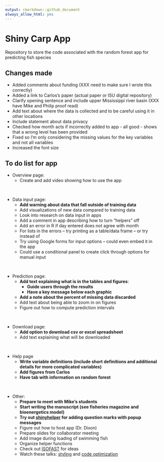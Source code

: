 ```yaml
---
output: rmarkdown::github_document
always_allow_html: yes
---
```


# Shiny Carp App

Repository to store the code associated with the random forest app for predicting fish species

## Changes made

- Added comments about funding (XXX need to make sure I wrote this correctly)
- Added a link to Carlos’s paper (actual paper or ISU digital repository)
- Clarify opening sentence and include upper Mississippi river basin (XXX have Mike and Philip proof read)
- Add text about where the data is collected and to be careful using it in other locations
- Include statement about data privacy
- Checked how month acts if incorrectly added to app - all good - shows that a wrong level has been provided
- Fixed so I’m only considering the missing values for the key variables and not all variables
- Increased the font size

## To do list for app

- Overview page:
  - Create and add video showing how to use the app

<br>

- Data input page:
  - **Add warning about data that fall outside of training data**
  - Add visualizations of new data compared to training data
  - Look into research on data input in apps
  - Add a comment in app describing how to turn “helpers” off
  - Add an error in R if day entered does not agree with month
  - For lists in the errors – try printing as a table/data frame – or try <br> instead of \n
  - Try using Google forms for input options – could even embed it in the app
  - Could use a conditional panel to create click through options for manual input
  
<br>

- Prediction page:
  - **Add text explaining what is in the tables and figures**:
    - **Guide users through the results**
    - **Have a key message below each graphic**
  - **Add a note about the percent of missing data discarded**
  - Add text about being able to zoom in on figures
  - Figure out how to compute prediction intervals

<br>

- Download page:
  - **Add option to download csv or excel spreadsheet**
  - Add text explaining what will be downloaded

<br>

- Help page
  - **Write variable definitions (include short definitions and additional details for more complicated variables)**
  - **Add figures from Carlos**
  - **Have tab with information on random forest** 

<br>

- Other:
  - **Prepare to meet with Mike's students**
  - **Start writing the manuscript (see fisheries magazine and bioenergetics model)**
  - **Try out [shinyhelper](https://github.com/cwthom/shinyhelper) for adding question marks with popup messages**
  - Figure out how to host app (Dr. Dixon)
  - Prepare slides for collaborator meeting
  - Add image during loading of swimming fish
  - Organize helper functions
  - Check out [ISOFAST](https://analytics.iasoybeans.com/cool-apps/ISOFAST/) for ideas
  - Watch these talks: [styling](https://rstudio.com/resources/rstudioconf-2020/styling-shiny-apps-with-sass-and-bootstrap-4/) and [code optimization](https://rstudio.com/resources/webinars/scaling-shiny-apps-with-asynchronous-programming/)
    
  